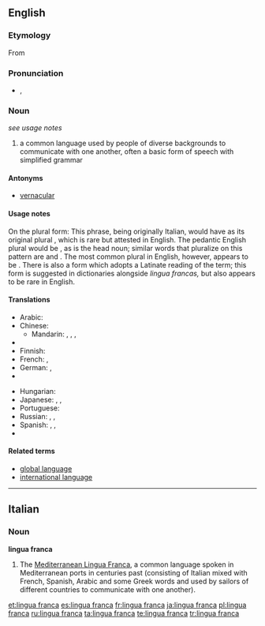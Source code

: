 ==English==
{{wikipedia}}

===Etymology===
From {{etyl|it}} {{term|lingua franca|lang=it}}

===Pronunciation===
* {{a|UK}} {{IPA|/ˈlɪŋ.gwə fɹæŋ.kə/}}, {{SAMPA|/"lIN.gw@ fr{N.k@/}}

===Noun===
{{en-noun|sg=[[lingua]] [[franca]]|lingua francas|pl2=lingue franche|pl3=linguas franca|pl4=linguae francae}} ''see usage notes''

# a common language used by people of diverse backgrounds to communicate with one another, often a basic form of speech with simplified grammar

====Antonyms====
* [[vernacular]]

====Usage notes====
On the plural form:  This phrase, being originally Italian, would have as its original plural {{term|lingue franche}}, which is rare but attested in English. The pedantic English plural would be {{term|linguas franca}}, as {{term|lingua||language}} is the head noun; similar words that pluralize on this pattern are {{term|son-in-law|sons-in-law}} and {{term|attorney general|attorneys general}}.  The most common plural in English, however, appears to be {{term|lingua francas}}. There is also a form {{term|linguae francae}} which adopts a Latinate reading of the term; this form is suggested in dictionaries alongside ''lingua francas,'' but also appears to be rare in English.

====Translations====
{{trans-top|common language}}
* Arabic: {{t|ar|لغة تواصل مشترك|f|tr=lughat tawaaSul mushtarak|sc=Arab}}
* Chinese:
** Mandarin: {{t|zh|通用語|sc=Hani}}, {{t|zh|通用语|tr=tōngyòngyǔ|sc=Hani}}, {{t|zh|交際語|sc=Hani}}, {{t|zh|交际语|tr=jiāojìyǔ|sc=Hani}}
* {{trreq|Dutch}}
* Finnish: {{t|fi|lingua franca}}
* French: {{t|fr|lingua franca|f}}, {{t|fr|langue véhiculaire|f}}
* German: {{t|de|Lingua Franca|f}},  {{t|de|Verkehrssprache|f}}
* {{trreq|Greek}}
{{trans-mid}}
* Hungarian: {{t|hu|közvetítőnyelv}}
* Japanese: {{t|ja|リングワ・フランカ|tr=ringuwa-furanka|sc=Jpan}},  {{t|ja|リンガフランカ|tr=ringafuranka|sc=Jpan}},  {{t|ja|共通語|tr=きょうつうご, kyōtsūgo|sc=Jpan}}
* Portuguese: {{t|pt|lingua franca|f}}
* Russian: {{t|ru|лингва-франка|f|tr=língva-fránka|sc=Cyrl}} {{qualifier|indeclinable}},  {{t|ru|общий язык|m|tr=óbščij jazýk|sc=Cyrl}},  {{t|ru|язык общения|m|alt=язык (межнационального) общения|tr=jazýk (mežnacionál'novo) obščénija|sc=Cyrl}}
* Spanish: {{t|es|lengua vehicular|f}},  {{t|es|lengua franca|f}},  {{t|es|lingua franca|f}}
* {{trreq|Thai}}
{{trans-bottom}}

====Related terms====
* [[global language]]
* [[international language]]

----

==Italian==

===Noun===
'''lingua franca'''

# The [[:w:Mediterranean Lingua Franca|Mediterranean Lingua Franca]], a common language spoken in Mediterranean ports in centuries past (consisting of Italian mixed with French, Spanish, Arabic and some Greek words and used by sailors of different countries to communicate with one another).

[[et:lingua franca]]
[[es:lingua franca]]
[[fr:lingua franca]]
[[ja:lingua franca]]
[[pl:lingua franca]]
[[ru:lingua franca]]
[[ta:lingua franca]]
[[te:lingua franca]]
[[tr:lingua franca]]